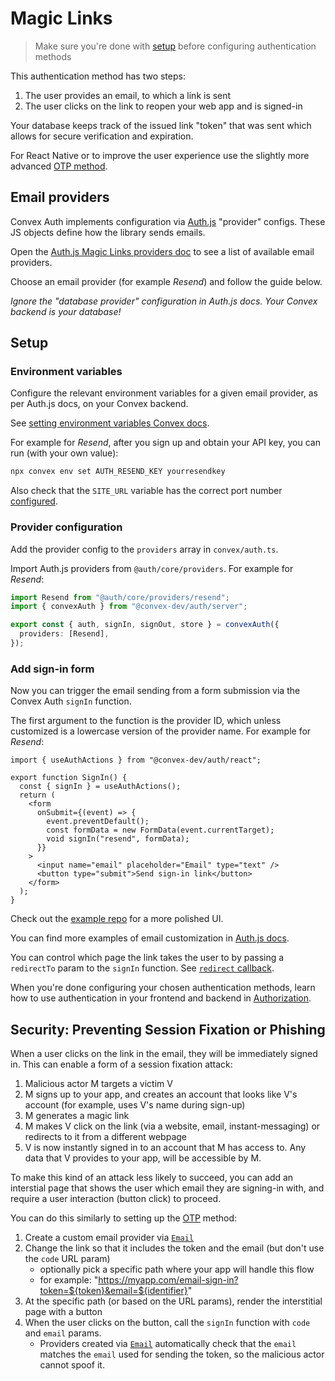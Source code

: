 
# Magic Links

> Make sure you're done with [setup](/setup) before configuring authentication
> methods

This authentication method has two steps:

1. The user provides an email, to which a link is sent
2. The user clicks on the link to reopen your web app and is signed-in

Your database keeps track of the issued link "token" that was sent which allows
for secure verification and expiration.

For React Native or to improve the user experience use the slightly more
advanced [OTP method](/config/email/otps).

## Email providers

Convex Auth implements configuration via [Auth.js](https://authjs.dev)
"provider" configs. These JS objects define how the library sends emails.

Open the
[Auth.js Magic Links providers doc](https://authjs.dev/getting-started/authentication/email)
to see a list of available email providers.

Choose an email provider (for example _Resend_) and follow the guide below.

_Ignore the "database provider" configuration in Auth.js docs. Your Convex
backend is your database!_

## Setup

<Steps>

### Environment variables

Configure the relevant environment variables for a given email provider, as per
Auth.js docs, on your Convex backend.

See
[setting environment variables Convex docs](https://docs.convex.dev/production/environment-variables#setting-environment-variables).

For example for _Resend_, after you sign up and obtain your API key, you can run
(with your own value):

```sh
npx convex env set AUTH_RESEND_KEY yourresendkey
```

Also check that the `SITE_URL` variable has the correct port number
[configured](/setup/manual#configure-site_url).

### Provider configuration

Add the provider config to the `providers` array in `convex/auth.ts`.

Import Auth.js providers from `@auth/core/providers`. For example for _Resend_:

```ts filename="convex/auth.ts"
import Resend from "@auth/core/providers/resend";
import { convexAuth } from "@convex-dev/auth/server";

export const { auth, signIn, signOut, store } = convexAuth({
  providers: [Resend],
});
```

### Add sign-in form

Now you can trigger the email sending from a form submission via the Convex Auth
`signIn` function.

The first argument to the function is the provider ID, which unless customized
is a lowercase version of the provider name. For example for _Resend_:

```tsx filename="src/SignIn.tsx"
import { useAuthActions } from "@convex-dev/auth/react";

export function SignIn() {
  const { signIn } = useAuthActions();
  return (
    <form
      onSubmit={(event) => {
        event.preventDefault();
        const formData = new FormData(event.currentTarget);
        void signIn("resend", formData);
      }}
    >
      <input name="email" placeholder="Email" type="text" />
      <button type="submit">Send sign-in link</button>
    </form>
  );
}
```

Check out the
[example repo](https://github.com/get-convex/convex-auth-example/blob/main/src/auth/SignInFormEmailLink.tsx)
for a more polished UI.

You can find more examples of email customization in
[Auth.js docs](https://authjs.dev/getting-started/providers/resend#customization).

You can control which page the link takes the user to by passing a `redirectTo`
param to the `signIn` function. See
[`redirect` callback](/api_reference/server#callbacksredirect).

</Steps>

When you're done configuring your chosen authentication methods, learn how to
use authentication in your frontend and backend in [Authorization](/authz).

## Security: Preventing Session Fixation or Phishing

When a user clicks on the link in the email, they will be immediately signed in.
This can enable a form of a session fixation attack:

1. Malicious actor M targets a victim V
2. M signs up to your app, and creates an account that looks like V's account
   (for example, uses V's name during sign-up)
3. M generates a magic link
4. M makes V click on the link (via a website, email, instant-messaging) or
   redirects to it from a different webpage
5. V is now instantly signed in to an account that M has access to. Any data
   that V provides to your app, will be accessible by M.

To make this kind of an attack less likely to succeed, you can add an interstial
page that shows the user which email they are signing-in with, and require a
user interaction (button click) to proceed.

You can do this similarly to setting up the [OTP](/config/otps) method:

1. Create a custom email provider via [`Email`](/api_reference/providers/Email)
2. Change the link so that it includes the token and the email (but don't use
   the `code` URL param)
   - optionally pick a specific path where your app will handle this flow
   - for example:
     "https://myapp.com/email-sign-in?token=${token}&email=${identifier}"
3. At the specific path (or based on the URL params), render the interstitial
   page with a button
4. When the user clicks on the button, call the `signIn` function with `code`
   and `email` params.
   - Providers created via [`Email`](/api_reference/providers/Email)
     automatically check that the `email` matches the `email` used for sending
     the token, so the malicious actor cannot spoof it.
